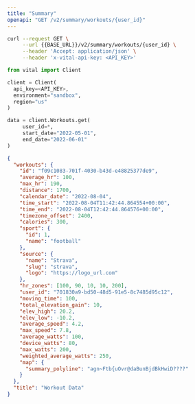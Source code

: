 ```yaml
---
title: "Summary"
openapi: "GET /v2/summary/workouts/{user_id}"
---
```


<RequestExample>

```bash Shell
curl --request GET \
     --url {{BASE_URL}}/v2/summary/workouts/{user_id} \
     --header 'Accept: application/json' \
     --header 'x-vital-api-key: <API_KEY>'
```

```python Python
from vital import Client

client = Client(
  api_key=<API_KEY>,
  environment="sandbox",
  region="us"
)

data = client.Workouts.get(
     user_id=*,
     start_date="2022-05-01",
     end_date="2022-06-01"
)
```

</RequestExample>

<ResponseExample>

```json Response
{
  "workouts": {
    "id": "f09c1083-701f-4030-b43d-e48825377de9",
    "average_hr": 100,
    "max_hr": 190,
    "distance": 1700,
    "calendar_date": "2022-08-04",
    "time_start": "2022-08-04T11:42:44.864554+00:00",
    "time_end": "2022-08-04T12:42:44.864576+00:00",
    "timezone_offset": 2400,
    "calories": 300,
    "sport": {
      "id": 1,
      "name": "football"
    },
    "source": {
      "name": "Strava",
      "slug": "strava",
      "logo": "https://logo_url.com"
    },
    "hr_zones": [100, 90, 10, 10, 200],
    "user_id": "701830a9-bd50-48d5-91e5-8c7485d95c12",
    "moving_time": 100,
    "total_elevation_gain": 10,
    "elev_high": 20.2,
    "elev_low": -10.2,
    "average_speed": 4.2,
    "max_speed": 7.8,
    "average_watts": 100,
    "device_watts": 80,
    "max_watts": 200,
    "weighted_average_watts": 250,
    "map": {
      "summary_polyline": "agn~Ftb{uOvr@daBunBjdBkHwiD????"
    }
  },
  "title": "Workout Data"
}
```

</ResponseExample>

